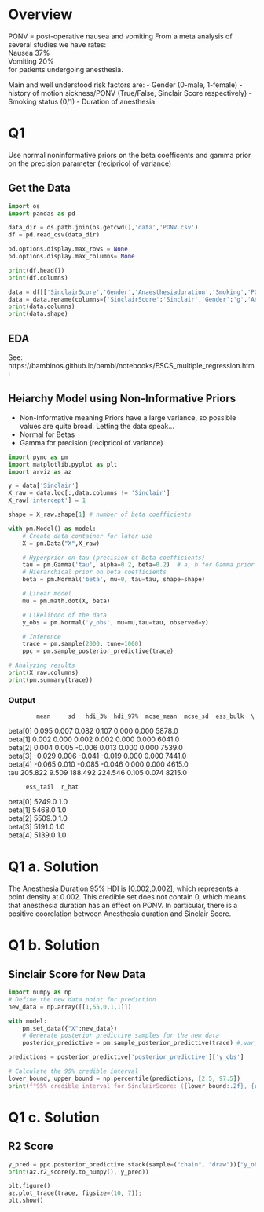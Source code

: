 
# Overview
PONV = post-operative nausea and vomiting
From a meta analysis of several studies we have rates: \
Nausea 37% \
Vomiting 20% \
for patients undergoing anesthesia.

Main and well understood risk factors are:
- Gender (0-male, 1-female)
- history of motion sickness/PONV (True/False, Sinclair Score respectively)
- Smoking status (0/1)
- Duration of anesthesia

# Q1
Use normal noninformative priors on the beta coefficents and gamma prior on the precision parameter (recipricol of variance)

## Get the Data
```python
import os
import pandas as pd

data_dir = os.path.join(os.getcwd(),'data','PONV.csv')
df = pd.read_csv(data_dir)

pd.options.display.max_rows = None
pd.options.display.max_columns= None

print(df.head())
print(df.columns)

data = df[['SinclairScore','Gender','Anaesthesiaduration','Smoking','PONVhist']]
data = data.rename(columns={'SinclairScore':'Sinclair','Gender':'g','Anaesthesiaduration':'ad','Smoking':'s','PONVhist':'h'})
print(data.columns)
print(data.shape)
```


## EDA
See: https://bambinos.github.io/bambi/notebooks/ESCS_multiple_regression.html

## Heiarchy Model using Non-Informative Priors
- Non-Informative meaning Priors have a large variance, so possible values are quite broad. Letting the data speak...
- Normal for Betas
- Gamma for precision (recipricol of variance)

```python
import pymc as pm
import matplotlib.pyplot as plt
import arviz as az

y = data['Sinclair']
X_raw = data.loc[:,data.columns != 'Sinclair']
X_raw['intercept'] = 1

shape = X_raw.shape[1] # number of beta coefficients

with pm.Model() as model:
    # Create data container for later use
    X = pm.Data("X",X_raw)

    # Hyperprior on tau (precision of beta coefficients)
    tau = pm.Gamma('tau', alpha=0.2, beta=0.2)  # a, b for Gamma prior are hyperparameters
    # Hierarchical prior on beta coefficients
    beta = pm.Normal('beta', mu=0, tau=tau, shape=shape)

    # Linear model
    mu = pm.math.dot(X, beta)

    # Likelihood of the data
    y_obs = pm.Normal('y_obs', mu=mu,tau=tau, observed=y)

    # Inference
    trace = pm.sample(2000, tune=1000)
    ppc = pm.sample_posterior_predictive(trace)

# Analyzing results
print(X_raw.columns)
print(pm.summary(trace))

```

### Output
            mean     sd   hdi_3%  hdi_97%  mcse_mean  mcse_sd  ess_bulk  \
beta[0]    0.095  0.007    0.082    0.107      0.000    0.000    5878.0   
beta[1]    0.002  0.000    0.002    0.002      0.000    0.000    6041.0   
beta[2]    0.004  0.005   -0.006    0.013      0.000    0.000    7539.0   
beta[3]   -0.029  0.006   -0.041   -0.019      0.000    0.000    7441.0   
beta[4]   -0.065  0.010   -0.085   -0.046      0.000    0.000    4615.0   
tau      205.822  9.509  188.492  224.546      0.105    0.074    8215.0   

         ess_tail  r_hat  
beta[0]    5249.0    1.0  
beta[1]    5468.0    1.0  
beta[2]    5509.0    1.0  
beta[3]    5191.0    1.0  
beta[4]    5139.0    1.0



# Q1 a. Solution
The Anesthesia Duration 95% HDI is [0.002,0.002], which represents a point density at 0.002.
This credible set does not contain 0, which means that anesthesia duration has an effect on PONV. In particular, there is a positive coorelation between Anesthesia duration and Sinclair Score.

# Q1 b. Solution

## Sinclair Score for New Data
```python
import numpy as np
# Define the new data point for prediction
new_data = np.array([[1,55,0,1,1]])

with model:
    pm.set_data({"X":new_data})
    # Generate posterior predictive samples for the new data
    posterior_predictive = pm.sample_posterior_predictive(trace) #,var_names=['y_obs'])

predictions = posterior_predictive['posterior_predictive']['y_obs']

# Calculate the 95% credible interval
lower_bound, upper_bound = np.percentile(predictions, [2.5, 97.5])
print(f"95% credible interval for SinclairScore: ({lower_bound:.2f}, {upper_bound:.2f})")
```

# Q1 c. Solution

## R2 Score
```python
y_pred = ppc.posterior_predictive.stack(sample=("chain", "draw"))["y_obs"].values.T
print(az.r2_score(y.to_numpy(), y_pred))

plt.figure()
az.plot_trace(trace, figsize=(10, 7));
plt.show()
```
